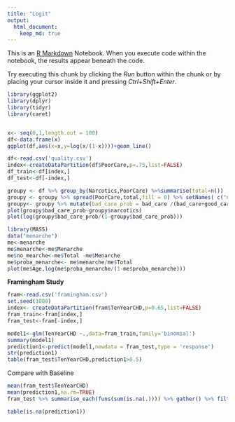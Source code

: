 ```yaml
---
title: "Logit"
output:
  html_document:
    keep_md: true
---
```


This is an [R Markdown](http://rmarkdown.rstudio.com) Notebook. When you execute code within the notebook, the results appear beneath the code. 

Try executing this chunk by clicking the *Run* button within the chunk or by placing your cursor inside it and pressing *Ctrl+Shift+Enter*. 

```r
library(ggplot2)
library(dplyr)
library(tidyr)
library(caret)


x<- seq(0,1,length.out = 100)
df<-data.frame(x)
ggplot(df,aes(x=x,y=log(x/(1-x))))+geom_line()
```

```r
df<-read.csv('quality.csv')
index<-createDataPartition(df$PoorCare,p=.75,list=FALSE)
df_train<-df[index,]
df_test<-df[-index,]

```

```r
groupy <- df %>% group_by(Narcotics,PoorCare) %>%summarise(total=n())
groupy <- groupy %>% spread(PoorCare,total,fill = 0) %>% setNames( c("narcotics", "good_care", "bad_care") )
groupy<- groupy %>% mutate(bad_care_prob = bad_care /(bad_care+good_care))
plot(groupy$bad_care_prob~groupy$narcotics)
plot(log(groupy$bad_care_prob/(1-groupy$bad_care_prob)))

```

```r
library(MASS)
data("menarche")
me<-menarche
me$menarche<-me$Menarche
me$no_mearche<-me$Total -me$Menarche
me$proba_menarche<- me$menarche/me$Total
plot(me$Age,log(me$proba_menarche/(1-me$proba_menarche)))


```
**Framingham Study**
```r
fram<-read.csv('framingham.csv')
set.seed(1000)
index<- createDataPartition(fram$TenYearCHD,p=0.65,list=FALSE)
fram_train<-fram[index,]
fram_test<-fram[-index,]

```

```r
model1<-glm(TenYearCHD ~.,data=fram_train,family='binomial')
summary(model1)
prediction1<-predict(model1,newdata = fram_test,type = 'response')
str(prediction1)
table(fram_test$TenYearCHD,prediction1>0.5)
```
Compare with Baseline
```r
mean(fram_test$TenYearCHD)
mean(prediction1,na.rm=TRUE)
fram_test %>% summarise_each(funs(sum(is.na(.)))) %>% gather() %>% filter(value>0)
```

```r
table(is.na(prediction1))
```

